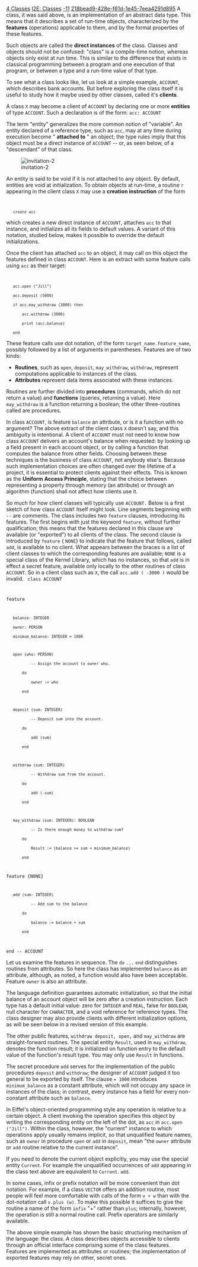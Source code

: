 [[Property:title|4 Classes]]
[[Property:link_title|I2E: Classes]]
[[Property:weight|-11]]
[[Property:uuid|218bead9-428e-f61d-1e45-7eea4291d895]]
A class, it was said above, is an implementation of an abstract data type. This means that it describes a set of run-time objects, characterized by the ''' features''' (operations) applicable to them, and by the formal properties of these features. 

Such objects are called the '''direct instances''' of the class. Classes and objects should not be confused: "class" is a compile-time notion, whereas objects only exist at run time. This is similar to the difference that exists in classical programming between a program and one execution of that program, or between a type and a run-time value of that type. 

{{info|"Object-Oriented" is a misnomer; "Class-Oriented Analysis, Design and Programming" would be a more accurate description of the method. }}

To see what a class looks like, let us look at a simple example, <code> ACCOUNT </code>, which describes bank accounts. But before exploring the class itself it is useful to study how it maybe used by other classes, called it's '''clients'''. 

A class <code> X </code> may become a client of <code> ACCOUNT </code> by declaring one or more '''entities''' of type <code> ACCOUNT </code>. Such a declaration is of the form: 
<code>acc: ACCOUNT</code>

The term "entity" generalizes the more common notion of "variable". An entity declared of a reference type, such as <code>acc</code>, may at any time during execution become " '''attached to''' " an object; the type rules imply that this object must be a direct instance of <code> ACCOUNT </code> -- or, as seen below, of a "descendant" of that class. 

[[Image:invitation-2]]  

An entity is said to be void if it is not attached to any object. By default, entities are void at initialization. To obtain objects at run-time, a routine <code> r </code> appearing in the client class <code> X </code> may use a '''creation instruction''' of the form 

<code>
	create acc</code>


which creates a new direct instance of <code>  ACCOUNT </code>, attaches <code> acc </code> to that instance, and initializes all its fields to default values. A variant of this notation, studied below, makes it possible to override the default initializations. 

Once the client has attached <code> acc </code> to an object, it may call on this object the features defined in class <code> ACCOUNT </code>. Here is an extract with some feature calls using <code> acc </code> as their target: 
<code>
	acc.open ("Jill")
	acc.deposit (5000)
	if acc.may_withdraw (3000) then
		acc.withdraw (3000)
		print (acc.balance)
	end</code>

These feature calls use dot notation, of the form <code> target_name.feature_name </code>, possibly followed by a list of arguments in parentheses. Features are of two kinds: 
*  '''Routines''', such as <code> open </code>, <code> deposit </code>, <code> may_withdraw </code>, <code> withdraw </code>, represent computations applicable to instances of the class. 
*  '''Attributes''' represent data items associated with these instances. 

Routines are further divided into '''procedures''' (commands, which do not return a value) and '''functions''' (queries, returning a value). Here <code> may_withdraw </code> is a function returning a boolean; the other three-routines called are procedures. 

{{info|A note on syntax: you may separate instructions by semicolons, and indeed you should when, as on the next-to-last line of the example, two or more instructions appear on a line. But the language's syntax has been designed so that the semicolon is almost always optional, regardless of the layout. Indeed the practice is to omit it between instructions or declarations on separate lines, as this results in lighter, clearer software texts. }}

In class <code> ACCOUNT </code>, is feature <code> balance </code> an attribute, or is it a function with no argument? The above extract of the client class <code> X </code> doesn't say, and this ambiguity is intentional. A client of <code> ACCOUNT </code> must not need to know how class <code> ACCOUNT </code> delivers an account's balance when requested: by looking up a field present in each account object, or by calling a function that computes the balance from other fields. Choosing between these techniques is the business of class <code> ACCOUNT </code>, not anybody else's. Because such implementation choices are often changed over the lifetime of a project, it is essential to protect clients against their effects. This is known as the '''Uniform Access Principle''', stating that the choice between representing a property through memory (an attribute) or through an algorithm (function) shall not affect how clients use it. 

So much for how client classes will typically use <code> ACCOUNT.  </code> Below is a first sketch of how class <code> ACCOUNT </code> itself might look. Line segments beginning with <code> -- </code> are comments. The class includes two <code> feature </code> clauses, introducing its features. The first begins with just the keyword <code> feature </code>, without further qualification; this means that the features declared in this clause are available (or "exported") to all clients of the class. The second clause is introduced by <code> feature </code> { <code> NONE </code>} to indicate that the feature that follows, called <code> add </code>, is available to no client. What appears between the braces is a list of client classes to which the corresponding features are available; <code> NONE </code> is a special class of the Kernel Library, which has no instances, so that <code> add </code> is in effect a secret feature, available only locally to the other routines of class <code> ACCOUNT </code>. So in a client class such as <code> X </code>, the call <code> acc.add ( -3000 ) </code> would be invalid. 
<code>
class ACCOUNT

feature

	balance: INTEGER
	owner: PERSON
	minimum_balance: INTEGER = 1000

	open (who: PERSON)
			-- Assign the account to owner who.
		do
			owner := who
		end

	deposit (sum: INTEGER)
			-- Deposit sum into the account.
		do
			add (sum)
		end

	withdraw (sum: INTEGER)
			-- Withdraw sum from the account.
		do
			add (-sum)
		end

	may_withdraw (sum: INTEGER): BOOLEAN
			-- Is there enough money to withdraw sum?
		do
			Result := (balance >= sum + minimum_balance)
		end

feature {NONE}

	add (sum: INTEGER)
			-- Add sum to the balance
		do
			balance := balance + sum
		end

end -- ACCOUNT
</code>

Let us examine the features in sequence. The <code> do </code> <code> ... </code> <code> end </code> distinguishes routines from attributes. So here the class has implemented <code> balance </code> as an attribute, although, as noted, a function would also have been acceptable. Feature <code> owner </code> is also an attribute. 

The language definition guarantees automatic initialization, so that the initial balance of an account object will be zero after a creation instruction. Each type has a default initial value: zero for <code> INTEGER </code> and <code> REAL </code>, false for <code> BOOLEAN </code>, null character for <code> CHARACTER </code>, and a void reference for reference types. The class designer may also provide clients with different initialization options, as will be seen below in a revised version of this example. 

The other public features, <code> withdraw deposit, open, </code> and <code> may_withdraw </code> are straight-forward routines. The special entity <code> Result </code>, used in <code> may_withdraw </code>, denotes the function result; it is initialized on function entry to the default value of the function's result type. You may only use <code> Result </code> in functions. 

The secret procedure <code> add </code> serves for the implementation of the public procedures <code> deposit </code> and <code> withdraw </code>; the designer of <code> ACCOUNT </code> judged it too general to be exported by itself. The clause <code> = 1000 </code> introduces <code> minimum_balance </code> as a constant attribute, which will not occupy any space in instances of the class; in contrast, every instance has a field for every non-constant attribute such as <code> balance </code>. 

In Eiffel's object-oriented programming style any operation is relative to a certain object. A client invoking the operation specifies this object by writing the corresponding entity on the left of the dot, as <code> acc </code> in <code> acc.open ("Jill") </code>. Within the class, however, the "current" instance to which operations apply usually remains implicit, so that unqualified feature names, such as <code> owner </code> in procedure <code> open </code> or <code> add </code> in <code>  deposit </code>, mean "the <code> owner </code> attribute or <code> add </code> routine relative to the current instance". 

If you need to denote the current object explicitly, you may use the special entity <code> Current </code>. For example the unqualified occurrences of <code> add </code> appearing in the class text above are equivalent to <code> Current </code>. <code> add </code>. 

In some cases, infix or prefix notation will be more convenient than dot notation. For example, if a class <code> VECTOR </code> offers an addition routine, most people will feel more comfortable with calls of the form <code> v + w </code> than with the dot-notation call <code> v.plus (w)</code>. To make this possible it suffices to give the routine a name of the form <code> infix </code> "+" rather than <code> plus </code>; internally, however, the operation is still a normal routine call. Prefix operators are similarly available. 

The above simple example has shown the basic structuring mechanism of the language: the class. A class describes objects accessible to clients through an official interface comprising some of the class features. Features are implemented as attributes or routines; the implementation of exported features may rely on other, secret ones. 




